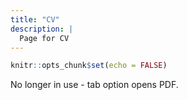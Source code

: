 ```yaml
---
title: "CV"
description: |
  Page for CV
---
```


```r
knitr::opts_chunk$set(echo = FALSE)
```

No longer in use - tab option opens PDF.
